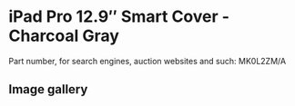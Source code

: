 
# iPad Pro 12.9″ Smart Cover - Charcoal Gray

Part number, for search engines, auction websites and such: MK0L2ZM/A

## Image gallery

<div style={{ width: '100%', maxWidth: '768px' }}>
<GalleryComponent
    images={[
      {
        original: "/everysource/MK0L2.webp",
        thumbnail: "/everypreview/MK0L2.webp",
      },
      {
        original: "/everysource/MK0L2_AV1_GOLD.webp",
        thumbnail: "/everypreview/MK0L2_AV1_GOLD.webp",
      },
      {
        original: "/everysource/MK0L2_AV1_SILVER.webp",
        thumbnail: "/everypreview/MK0L2_AV1_SILVER.webp",
      },
      {
        original: "/everysource/MK0L2_AV1_SPACE_GRAY.webp",
        thumbnail: "/everypreview/MK0L2_AV1_SPACE_GRAY.webp",
      },
      {
        original: "/everysource/MK0L2_AV2.webp",
        thumbnail: "/everypreview/MK0L2_AV2.webp",
      },
      {
        original: "/everysource/MK0L2_AV3.webp",
        thumbnail: "/everypreview/MK0L2_AV3.webp",
      }
    ]}
  />
</div>